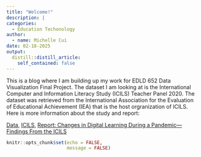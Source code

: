 ```yaml
---
title: "Welcome!"
description: | 
categories:
  - Education Techonology
author:
  - name: Michelle Cui
date: 02-18-2025
output:
  distill::distill_article:
    self_contained: false
---
```


This is a blog where I am building up my work for EDLD 652 Data Visualization Final Project. The dataset I am looking at is the International Computer and Information Literacy Study (ICILS) Teacher Panel 2020. The dataset was retrieved from the International Association for the Evaluation of Educational Achievement (IEA) that is the host orgranization of ICILS. Here is more information about the study and report:

[Data](https://www.iea.nl/data-tools/repository/icils),  [ICILS](https://nces.ed.gov/surveys/icils/), [Report: Changes in Digital Learning During a Pandemic—Findings From the ICILS](https://www.iea.nl/publications/study-reports/international-reports-iea-studies/changes-digital-learning-during Teacher Panel)

```r
knitr::opts_chunk$set(echo = FALSE,
                      message = FALSE)

```

